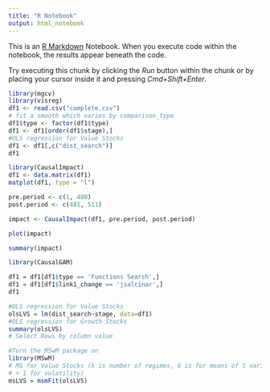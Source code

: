 ```yaml
---
title: "R Notebook"
output: html_notebook
---
```


This is an [R Markdown](http://rmarkdown.rstudio.com) Notebook. When you execute code within the notebook, the results appear beneath the code. 

Try executing this chunk by clicking the *Run* button within the chunk or by placing your cursor inside it and pressing *Cmd+Shift+Enter*. 

```r
library(mgcv)
library(visreg)
df1 <- read.csv("complete.csv")
# fit a smooth which varies by comparison_type
df1$type <- factor(df1$type)
df1 <- df1[order(df1$stage),]
#OLS regression for Value Stocks
df1 <- df1[,c("dist_search")]
df1
```

```r
library(CausalImpact)
df1 <- data.matrix(df1)
matplot(df1, type = "l")
```

```r
pre.period <- c(1, 480)
post.period <- c(481, 511)
```

```r
impact <- CausalImpact(df1, pre.period, post.period)
```

```r
plot(impact)
```
```r
summary(impact)
```
```r
library(CausalGAM)
```



```r
df1 = df1[df1$type == 'Functions Search',]
df1 = df1[df1$link1_change == 'jsalcinar',]
df1
```

```r
#OLS regression for Value Stocks
olsLVS = lm(dist_search~stage, data=df1)
#OLS regression for Growth Stocks
summary(olsLVS)
# Select Rows by column value

```

```r
#Turn the MSwM package on
library(MSwM)
# MS for Value Stocks (k is number of regimes, 6 is for means of 5 variables
# + 1 for volatility)
msLVS = msmFit(olsLVS)
```

